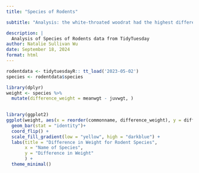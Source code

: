 ```yaml
---
title: "Species of Rodents"

subtitle: "Analysis: the white-throated woodrat had the highest difference in weight, at nearly 80, out of all the species of rodents. This is interesting, considereing every other species of rodent has a signicantly smaller weight."

description: |
  Analysis of Species of Rodents data from TidyTuesday
author: Natalie Sullivan Wu
date: September 18, 2024
format: html
---
```


```r
rodentdata <- tidytuesdayR:: tt_load('2023-05-02')
species <- rodentdata$species

```

```r
library(dplyr)
weight <- species %>%
  mutate(difference_weight = meanwgt - juvwgt, )
  
```

```r
library(ggplot2)
ggplot(weight, aes(x = reorder(commonname, difference_weight), y = difference_weight, fill = difference_weight))+ 
  geom_bar(stat = "identity")+
  coord_flip() +
  scale_fill_gradient(low = "yellow", high = "darkblue") + 
  labs(title = "Difference in Weight for Rodent Species", 
       x = "Name of Species",
       y = "Difference in Weight"
       ) + 
  theme_minimal()
```
